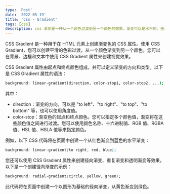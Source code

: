 ```yaml
---
type: 'Post'
date: '2022-05-19'
title: 'css - Gradient'
tags: [css]
description: css 渐变是一种从一个颜色过渡到另一个颜色的效果。渐变可以是水平的、垂直的或者是对角的。渐变可以是线性的，也可以是径向的。
---
```


CSS Gradient 是一种用于在 HTML 元素上创建渐变色的 CSS 属性。使用 CSS Gradient，您可以创建平滑的色彩过渡，从一个颜色渐变到另一个颜色。您可以在背景、边框和文本中使用 CSS Gradient 属性来创建视觉效果。

CSS Gradient 属性由起点和终点颜色组成，并可以定义渐变的方向和类型。以下是 CSS Gradient 属性的语法：

```bash
background: linear-gradient(direction, color-stop1, color-stop2, ...);
```

其中：

- direction：渐变的方向，可以是 "to left"、"to right"、"to top"、"to bottom" 等，也可以使用角度值。
- color-stop：渐变色的起点和终点颜色。您可以指定多个颜色值，渐变将在这些颜色值之间进行过渡。您可以使用颜色名称、十六进制值、RGB 值、RGBA 值、HSL 值、HSLA 值等来指定颜色。

例如，以下 CSS 代码将在页面中创建一个从红色渐变到蓝色的水平渐变：

```css
background: linear-gradient(to right, red, blue);
```

您还可以使用 CSS Gradient 属性来创建径向渐变、重复渐变和透明渐变等效果。以下是一个创建径向渐变的示例：

```css
background: radial-gradient(circle, yellow, green);
```

此代码将在页面中创建一个以圆形为基础的径向渐变，从黄色渐变到绿色。
